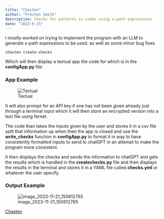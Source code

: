 ```yaml
---
title: "Chasten"
author: "Preston Smith"
description: Checks for patterns in codes using x-path expressions
date: "2023-9-15"
---
```


I mostly worked on trying to implement the program with an LLM to generate x-path expressions to be used. as well as some minor bug fixes

`chasten create-checks`

Which will then display a textual app the code for which is in the **configApp.py** file:

### App Example

![Textual](/images/Textual.png)

It will also prompt for an API key if one has not been given already just through a terminal input which it will then store an encrypted version into a text file using fernet.

The code than takes the inputs given by the user and stores it in a csv file split that information up when then the app is closed and use the **write_checks** function in **configApp.py** to format it in way to have consistently formatted inputs to send to chatGPT in an attempt to make the program more consistent.

It then displays the checks and sends the information to chatGPT and gets the results which is handled in the **createchecks.py** file and then displays the results in the terminal and stores it in a YAML file called **checks.yml** or whatever the user specify.

### Output Example

![image_2023-11-21_150812765](/images/output.png)

[Chasten](https://github.com/AstuteSource/chasten)
